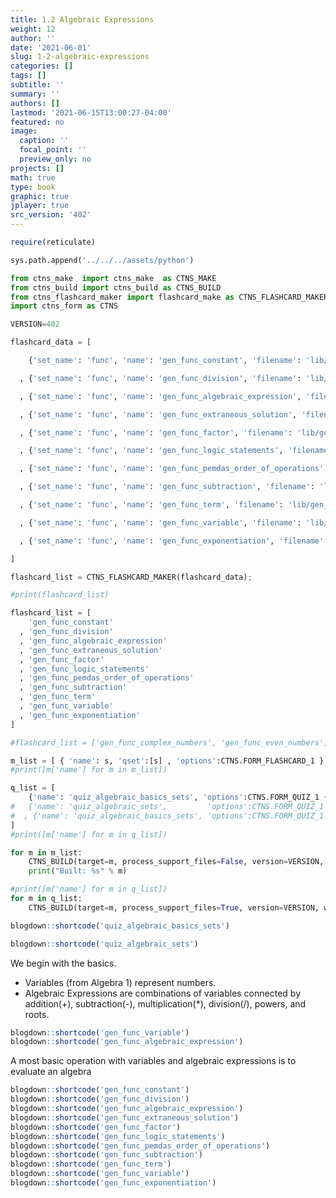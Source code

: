 ```yaml
---
title: 1.2 Algebraic Expressions
weight: 12
author: ''
date: '2021-06-01'
slug: 1-2-algebraic-expressions
categories: []
tags: []
subtitle: ''
summary: ''
authors: []
lastmod: '2021-06-15T13:00:27-04:00'
featured: no
image:
  caption: ''
  focal_point: ''
  preview_only: no
projects: []
math: true
type: book
graphic: true
jplayer: true
src_version: '402'
---
```

```r
require(reticulate)
```

```python
sys.path.append('../../../assets/python')

from ctns_make  import ctns_make  as CTNS_MAKE
from ctns_build import ctns_build as CTNS_BUILD
from ctns_flashcard_maker import flashcard_make as CTNS_FLASHCARD_MAKER
import ctns_form as CTNS

VERSION=402
```

```python
flashcard_data = [

    {'set_name': 'func', 'name': 'gen_func_constant', 'filename': 'lib/gen_algDefConstantS1', 'orig_filename': 'lib/algDefConstantS1', 'front': 'Constant', 'frontstyle': '', 'back': 'A <strong>constant</strong> is a letter or symbol that denotes a specific value.', 'backstyle': 'width:70%;', 'frontspeak': '', 'backspeak': 'A <strong>constant</strong> is a letter or symbol that denotes a specific value.'}

  , {'set_name': 'func', 'name': 'gen_func_division', 'filename': 'lib/gen_algDefDivS1', 'orig_filename': 'lib/algDefDivS1', 'front': 'Division', 'frontstyle': '', 'back': '$| fraction{x}{y} = x \\cdot \\left( fraction{1}{y} \\right) |$', 'backstyle': '', 'frontspeak': '', 'backspeak': 'X divided by Y -- equals -- X times the reciprocal of Y.'}

  , {'set_name': 'func', 'name': 'gen_func_algebraic_expression', 'filename': 'lib/gen_algDefExpressS1', 'orig_filename': 'lib/algDefExpressS1', 'front': 'Algebraic Expression', 'frontstyle': '', 'back': 'An <strong>algebraic expression</strong> is a combination of one or more terms using addition, subtraction, multiplication, division, powers, roots, and logarithms.', 'backstyle': 'width:80%;', 'frontspeak': '', 'backspeak': ''}

  , {'set_name': 'func', 'name': 'gen_func_extraneous_solution', 'filename': 'lib/gen_algDefExtSolnS1', 'orig_filename': 'lib/algDefExtSolnS1', 'front': 'Extraneous Solution', 'frontstyle': '', 'back': 'An <strong>extraneous solution</strong> is a solution that satisfies a transformed equation, but not the original equation.', 'backstyle': 'width:70%;', 'frontspeak': '', 'backspeak': ''}

  , {'set_name': 'func', 'name': 'gen_func_factor', 'filename': 'lib/gen_algDefFactorS1', 'orig_filename': 'lib/algDefFactorS1', 'front': 'Factor', 'frontstyle': '', 'back': 'When one or more numbers, constants, variables, or expressions are multiplied together, each individual number, constant, variable, or expression denotes a <strong>factor</strong> in this overall expression.<br/> <div>e.g., $$2x(x+1)$$ has three factors $$2$$, $$x$$, and $$(x+1)$$</div>', 'backstyle': 'font-size:90%;width:100%;', 'frontspeak': '', 'backspeak': 'When one or more numbers, constants, variables, or expressions are multiplied together, each individual number, constant, variable, or expression denotes a <strong>factor</strong> in this overall expression.'}

  , {'set_name': 'func', 'name': 'gen_func_logic_statements', 'filename': 'lib/gen_algDefLogicS1', 'orig_filename': 'lib/algDefLogicS1', 'front': 'Logic Statements', 'frontstyle': '', 'back': "<div> <div style='float:left;text-align:right'> statement:<br/> contrapositive:<br/> converse:<br/> inverse: </div> <div> $$p \\implies q$$<br/> $$\\neg q \\implies \\neg p$$<br/> $$q \\implies p$$<br/> $$\\neg p \\implies \\neg q$$ </div> </div>", 'backstyle': 'width:80%;font-size:80%;', 'frontspeak': '', 'backspeak': 'For well-formed formulas P and Q, -- Let a statement read as -- P implies Q, -- The contrapositive to this statement reads negative Q implies negative P, -- the converse to this statements reads Q implies P, -- And finally, the inverse to this statement reads negative P implies negative Q.'}

  , {'set_name': 'func', 'name': 'gen_func_pemdas_order_of_operations', 'filename': 'lib/gen_algDefPemdasS1', 'orig_filename': 'lib/algDefPemdasS1', 'front': 'PEMDAS<br/><br/>Order of operations', 'frontstyle': '', 'back': '<strong>P</strong> arentheses<br/> <strong>E</strong> xponents<br/> <strong>M</strong> ultiplication<br/> <strong>D</strong> ivision<br/> <strong>A</strong> ddition<br/> <strong>S</strong> ubtraction<br/>', 'backstyle': 'width:40%;margin:0 auto;text-align:left;', 'frontspeak': 'PEM-DAS -- Order of operations', 'backspeak': 'The rules for PEM-DAS state the precedence order of artithmetic operations. PEM-DAS is an acronym for the following six operations. -- P for Parentheses -- E for Exponents -- M for Multiplication -- D for Division -- Ei for Addition -- and finally -- S for Subtraction.'}

  , {'set_name': 'func', 'name': 'gen_func_subtraction', 'filename': 'lib/gen_algDefSubS1', 'orig_filename': 'lib/algDefSubS1', 'front': 'Subtraction', 'frontstyle': '', 'back': '$|x-y=x+(-y)|$', 'backstyle': '', 'frontspeak': '', 'backspeak': 'x minus y equals x + negative y.'}

  , {'set_name': 'func', 'name': 'gen_func_term', 'filename': 'lib/gen_algDefTermS1', 'orig_filename': 'lib/algDefTermS1', 'front': 'Term', 'frontstyle': '', 'back': 'A <strong>term</strong> is either a number, a constant, a variable, or the product of some combination of a number, a constant, or a variable.', 'backstyle': 'width:80%;', 'frontspeak': '', 'backspeak': ''}

  , {'set_name': 'func', 'name': 'gen_func_variable', 'filename': 'lib/gen_algDefVarS1', 'orig_filename': 'lib/algDefVarS1', 'front': 'Variable', 'frontstyle': '', 'back': 'A <strong>variable</strong> is a letter or symbol that represents an unspecified value from a given set.', 'backstyle': 'width:70%;', 'frontspeak': '', 'backspeak': ''}

  , {'set_name': 'func', 'name': 'gen_func_exponentiation', 'filename': 'lib/gen_algExpDivS1', 'orig_filename': 'lib/algExpDivS1', 'front': 'Exponentiation', 'frontstyle': '', 'back': "$$x^n = x \\cdot x \\cdot x \\cdot ... \\cdot x$$ <br/>for a total of $$n$$ $$x$$'s multiplied together.", 'backstyle': 'width:70%;', 'frontspeak': '', 'backspeak': 'The definition exe raised to the power of n is simply the product of -- n -- exes multiplied together.'}

]

flashcard_list = CTNS_FLASHCARD_MAKER(flashcard_data);

#print(flashcard_list)
```

```python

flashcard_list = [ 
    'gen_func_constant'
  , 'gen_func_division'
  , 'gen_func_algebraic_expression'
  , 'gen_func_extraneous_solution'
  , 'gen_func_factor' 
  , 'gen_func_logic_statements'
  , 'gen_func_pemdas_order_of_operations'
  , 'gen_func_subtraction'
  , 'gen_func_term'
  , 'gen_func_variable'
  , 'gen_func_exponentiation'
]

#flashcard_list = ['gen_func_complex_numbers', 'gen_func_even_numbers']

m_list = [ { 'name': s, 'qset':[s] , 'options':CTNS.FORM_FLASHCARD_1 } for s in flashcard_list ]
#print([m['name'] for m in m_list])

q_list = [
    {'name': 'quiz_algebraic_basics_sets', 'options':CTNS.FORM_QUIZ_1 + ["count=11"], 'qset': ['gen_func_variable', 'gen_func_algebraic_expression']}
#   {'name': 'quiz_algebraic_sets',         'options':CTNS.FORM_QUIZ_1 + ["count=11"], 'qset': flashcard_list}
#  , {'name': 'quiz_algebraic_basics_sets', 'options':CTNS.FORM_QUIZ_1 + ["count=11"], 'qset': ['gen_func_variable', 'gen_func_algebraic_expression']}
]
#print([m['name'] for m in q_list])

```

```python
for m in m_list:
    CTNS_BUILD(target=m, process_support_files=False, version=VERSION, write_image=True, encrypt=False)
    print("Built: %s" % m)
```

```python
#print([m['name'] for m in q_list])
for m in q_list:
    CTNS_BUILD(target=m, process_support_files=True, version=VERSION, write_image=False, encrypt=False)
```

```r
blogdown::shortcode('quiz_algebraic_basics_sets')
```

```r
blogdown::shortcode('quiz_algebraic_sets')
```

We begin with the basics.

- Variables (from Algebra 1) represent numbers.
- Algebraic Expressions are combinations of variables connected by addition(+), subtraction(-), multiplication(*), division(/), powers, and roots.

```r
blogdown::shortcode('gen_func_variable')
blogdown::shortcode('gen_func_algebraic_expression')
```

A most basic operation with variables and algebraic expressions is to evaluate an algebra

```r
blogdown::shortcode('gen_func_constant')
blogdown::shortcode('gen_func_division')
blogdown::shortcode('gen_func_algebraic_expression')
blogdown::shortcode('gen_func_extraneous_solution')
blogdown::shortcode('gen_func_factor')
blogdown::shortcode('gen_func_logic_statements')
blogdown::shortcode('gen_func_pemdas_order_of_operations')
blogdown::shortcode('gen_func_subtraction')
blogdown::shortcode('gen_func_term')
blogdown::shortcode('gen_func_variable')
blogdown::shortcode('gen_func_exponentiation')
```
